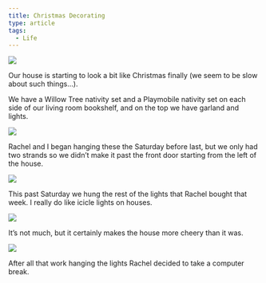 ```yaml
---
title: Christmas Decorating
type: article
tags:
  - Life
---
```


![](/myblogpics/insidelights.jpg)

Our house is starting to look a bit like Christmas finally (we seem to be slow about such things…).

We have a Willow Tree nativity set and a Playmobile nativity set on each side of our living room bookshelf, and on the top we have garland and lights.

![](/myblogpics/outsidelights1.jpg)

Rachel and I began hanging these the Saturday before last,  but we only had two strands so we didn’t make it past the front door starting from the left of the house.

![](/myblogpics/outsidelights2.jpg)

This past Saturday we hung the rest of the lights that Rachel bought that week. I really do like icicle lights on houses.

![](/myblogpics/outsidelights3.jpg)











It’s not much, but it certainly makes the house more cheery than it was.

![](/myblogpics/rachel.jpg)















After all that work hanging the lights Rachel decided to take a computer break.
